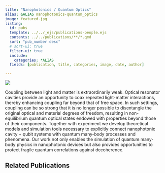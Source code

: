 ```yaml
---
title: "Nanophotonics / Quantum Optics"
alias: &ALIAS nanophotonics-quantum_optics
image: featured.jpg
listing:
  id: pubs
  template: ../../_ejs/publications-people.ejs 
  contents: ../../publications/**/*.qmd
  sort: "pub_number desc"
  # sort-ui: true
  filter-ui: true
  include:
    categories: *ALIAS
  fields: [publication, title, categories, image, date, author]

---
```

![](featured.jpg)

Coupling between light and matter is extraordinarily weak. Optical resonator cavities provide an opportunity to coax repeated light-matter interactions, thereby enhancing coupling far beyond that of free space. In such settings, coupling can be so strong that it is no longer possible to disentangle the original optical and material degrees of freedom, resulting in non-equilibrium quantum optical states endowed with properties beyond those of their components. Together with experiment we develop theoretical models and simulation tools necessary to explicitly connect nanophotonic cavity + qubit systems with quantum many-body processes and phenomena. Our work not only enables the simulation of quantum many-body physics in nanophotonic devices but also provides opportunities to protect fragile quantum correlations against decoherence.

## Related Publications

:::{#pubs}
:::
